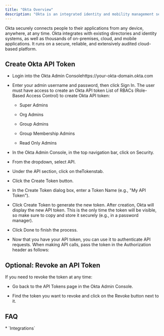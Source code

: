 ```yaml
---
title: "Okta Overview"
description: "Okta is an integrated identity and mobility management service."
---
```


Okta securely connects people to their applications from any device, anywhere, at any time. Okta integrates with existing directories and identity systems, as well as thousands of on-premises, cloud, and mobile applications. It runs on a secure, reliable, and extensively audited cloud-based platform.

## Create Okta API Token

* Login into the Okta Admin Consolehttps://your-okta-domain.okta.com

* Enter your admin username and password, then click Sign In. 
  The user must have access to create an Okta API token
  List of RBACs (Role-Based Access Control) to create Okta API token:

  * Super Admins

  * Org Admins

  * Group Admins

  * Group Membership Admins

  * Read Only Admins

* In the Okta Admin Console, in the top navigation bar, click on Security.

* From the dropdown, select API.

* Under the API section, click on theTokenstab.

* Click the Create Token button.

* In the Create Token dialog box, enter a Token Name (e.g., "My API Token").

* Click Create Token to generate the new token.
  After creation, Okta will display the new API token.
  This is the only time the token will be visible, so make sure to copy and store it securely (e.g., in a password manager).

* Click Done to finish the process.

* Now that you have your API token, you can use it to authenticate API requests. When making API calls, pass the token in the Authorization header as follows:

## Optional: Revoke an API Token

If you need to revoke the token at any time:

* Go back to the API Tokens page in the Okta Admin Console.

* Find the token you want to revoke and click on the Revoke button next to it.

## FAQ

<Accordion title="What else than Integrations?">
  * `Integrations`
</Accordion>